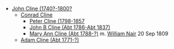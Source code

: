* [[Cline-7891.wikitext|John Cline (1740?-1800?]]
** [[Cline-6479.wikitext|Conrad Cline]]
*** [[Cline-6480.wikitext|Peter Cline (1798-1857]]
*** [[Cline-7885.wikitext|John B Cline (Abt 1786-Abt 1837)]]
*** [[Cline-7903.wikitext|Mary Ann Cline (Abt 1788-?)]] m. [[Nair-William.wikitext|William Nair]] 20 Sep 1809
** [[Cline-7892.wikitext|Adam Cline (Abt 1771-?)]]